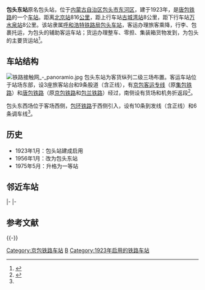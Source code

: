 {{noteTA
|1=zh-cn:始发车次; zh-hk:列車班次;
|2=zh-cn:车次; zh-hk:班次;
}}
{{Infobox China railway station
|车站名称=包头东站
|图片=包头东站 - panoramio.jpg
|图片介绍 = 包头东站（2011年7月）
|其他名称 = 
|车站拼音 = Baotoudong
|英文名称 = Baotoudong Railway Station<ref>{{Cite web |url=http://news.sina.com.cn/o/2012-09-18/080725196193.shtml |title=铁道部:火车站名含"东西南北"统一改用拼音 |accessdate=2016-08-31 |archive-date=2017-07-30 |archive-url=https://web.archive.org/web/20170730073100/http://news.sina.com.cn/o/2012-09-18/080725196193.shtml |dead-url=no }}</ref><ref>{{cite journal |author=[[铁道部运输局|铁道部运输局]] |journal = 铁路客货运输专刊 |year=2012 |issue=4 |title = 关于明确铁路车站站名英文译法的通知 |id = 运营运调电[2012]1911号 |page = 6}}</ref>
|车站代码 = 12647<ref>{{cite book|title=中华人民共和国铁路车站代码（GB/T 10302-2010）|publisher=中国标准出版社|year=2010|isbn=155066140495|ignore-isbn-error=true|pages=3}}</ref>
|电报码 = BDC
|拼音码 = BTD
|车站位置=[[内蒙古自治区|内蒙古自治区]][[包头市|包头市]][[东河区|东河区]]站北路
|坐标={{Coord|40|34|6.85|N|110|1|7.54|E|type:railwaystation_region:CN_source:GoogleMaps|display=inline,title}}
|归属=[[呼和浩特铁路局|呼和浩特铁路局]][[包头站#下辖车站|包头车站]]
|线路=[[京包客运专线|京包客运专线]]<br>[[唐包铁路|唐包铁路]]<br>[[包环铁路|包环铁路]]、[[包石铁路|包石铁路]]
|车站等级=[[一等站_(中铁)|一等站]]
|使用状态 = 使用中
|股道数目 = 
|正线 = 
|到发线 = 
|其它线 = 
|月台数目 = 3
|侧式站台 = 
|岛式站台 = 
|站台面 = 
|网站 = 
|站线配置图 = 
|站线配置图宽度 = 
}}

'''包头东站'''原名包头站，位于[[内蒙古自治区|内蒙古自治区]][[包头市|包头市]][[东河区|东河区]]，建于1923年，是[[唐包铁路|唐包铁路]]的一个[[铁路车站|车站]]。距离[[北京站|北京站]]816[[公里|公里]]，距上行车站[[古城湾站|古城湾站]]8公里，距下行车站[[万水泉站|万水泉站]]8公里。该站隶属[[呼和浩特铁路局|呼和浩特铁路局]][[包头站#下辖车站|包头车站]]，客运办理旅客乘降，行李、包裹托运，为包头的辅助客运车站；货运办理整车、零担、集装箱货物发到，为包头的主要货运站<ref>{{cite book |author=吴建民|title=中国铁路旅游|publisher=中国地图出版社|year=2002|page=39页 |ISBN = 7-5031-3000-8 }}</ref>。

==车站结构==
[[File:铁路接触网_-_panoramio.jpg|thumb]]
包头东站为客货纵列二级三场布置。客运车站位于站场东部，设3座旅客站台和9条股道（含正线），有[[京包客运专线|京包客运专线]]（原[[集包铁路|集包铁路]]）和[[唐包铁路|唐包铁路]]（原[[京包铁路|京包铁路]]和[[包兰铁路|包兰铁路]]）经过，南侧设有货场和机务折返段<ref name="st">{{cite journal|author=董志强|title=高速铁路引入包头枢纽方案研究|work=铁道工程学报|year=2017|doi=10.3969/j.issn.1006-2106.2017.02.002}}</ref>。

包头东西场位于客场西侧，[[包环铁路|包环铁路]]于西侧引入，设有10条到发线（含正线）和6条调车线<ref name="st"/>。

== 历史 ==
* 1923年1月：包头站建成启用
* 1956年1月：改为包头东站
* 1975年5月：升格为一等站

== 邻近车站 ==
{{start rail box|[[File:China_Railways.svg|16px]] [[中国铁路|中国铁路]]}}
{{s-inop|[[南园村站|南园村站]]|{{站|北京北}}方向}}
{{s-line|[[京包客运专线|京包客运专线]]<br />← 27km 包头东站 16km →}}
{{s-inop|[[包头站|包头站]]|{{站|包头西}}方向}}
|-
{{s-inop|[[古城湾站|古城湾站]]|{{站|曹妃甸北}}方向}}
{{s-line|[[唐包铁路|唐包铁路]]<br />← 8km 包头东站 8km →}}
{{s-inop|[[万水泉站|万水泉站]]|{{站|包头西}}方向}}
|-
{{Terminus}}
{{s-line|[[包环铁路|包环铁路]]/[[包石铁路|包石铁路]]<br />{{0}} {{0}} {{0}} {{0}} 包头东站 8km→}}
{{s-inop|[[二道沙河站|二道沙河站]]|{{站|昆都仑召}}方向}}
{{end box}}

== 参考文献 ==
{{Reflist}}
{{-}}
{{京包客运专线}}
{{唐包铁路}}
{{包石铁路}}
{{包环铁路}}
{{中国铁路一等客运站|呼}}
[[Category:京包铁路车站|Category:京包铁路车站]]
[[Category:包头市铁路车站|B]]
[[Category:1923年启用的铁路车站|Category:1923年启用的铁路车站]]